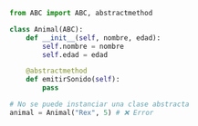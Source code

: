 ```python
from ABC import ABC, abstractmethod

class Animal(ABC):
    def __init__(self, nombre, edad):
        self.nombre = nombre
        self.edad = edad

    @abstractmethod
    def emitirSonido(self):
        pass

# No se puede instanciar una clase abstracta
animal = Animal("Rex", 5) # ❌ Error
```